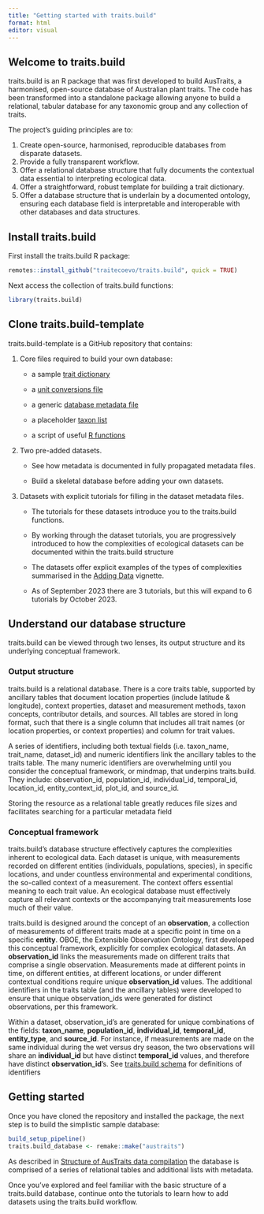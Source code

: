 ```yaml
---
title: "Getting started with traits.build"
format: html
editor: visual
---
```


## Welcome to traits.build

traits.build is an R package that was first developed to build AusTraits, a harmonised, open-source database of Australian plant traits. The code has been transformed into a standalone package allowing anyone to build a relational, tabular database for any taxonomic group and any collection of traits.

The project's guiding principles are to:

1.  Create open-source, harmonised, reproducible databases from disparate datasets.
2.  Provide a fully transparent workflow.
3.  Offer a relational database structure that fully documents the contextual data essential to interpreting ecological data.
4.  Offer a straightforward, robust template for building a trait dictionary.
5.  Offer a database structure that is underlain by a documented ontology, ensuring each database field is interpretable and interoperable with other databases and data structures.

## Install traits.build

First install the traits.build R package:

```r
remotes::install_github("traitecoevo/traits.build", quick = TRUE)
```

Next access the collection of traits.build functions:

```r
library(traits.build)
```

## Clone traits.build-template

traits.build-template is a GitHub repository that contains:

1.  Core files required to build your own database:
    -   a sample [trait dictionary](https://github.com/traitecoevo/traits.build-template/blob/master/config/traits.yml)

    -   a [unit conversions file](https://github.com/traitecoevo/traits.build-template/blob/master/config/unit_conversions.csv)

    -   a generic [database metadata file](https://github.com/traitecoevo/traits.build-template/blob/master/config/metadata.yml)

    -   a placeholder [taxon list](https://github.com/traitecoevo/traits.build-template/blob/master/config/taxon_list.csv)

    -   a script of useful [R functions](https://github.com/traitecoevo/traits.build-template/blob/master/R/custom_R_code.R)
2.  Two pre-added datasets.
    -   See how metadata is documented in fully propagated metadata files.

    -   Build a skeletal database before adding your own datasets.
3.  Datasets with explicit tutorials for filling in the dataset metadata files.
    -   The tutorials for these datasets introduce you to the traits.build functions.

    -   By working through the dataset tutorials, you are progressively introduced to how the complexities of ecological datasets can be documented within the traits.build structure

    -   The datasets offer explicit examples of the types of complexities summarised in the [Adding Data](https://github…) vignette.

    -   As of September 2023 there are 3 tutorials, but this will expand to 6 tutorials by October 2023.

## Understand our database structure

traits.build can be viewed through two lenses, its output structure and its underlying conceptual framework.

### Output structure

traits.build is a relational database. There is a core traits table, supported by ancillary tables that document location properties (include latitude & longitude), context properties, dataset and measurement methods, taxon concepts, contributor details, and sources. All tables are stored in long format, such that there is a single column that includes all trait names (or location properties, or context properties) and column for trait values.

A series of identifiers, including both textual fields (i.e. taxon_name, trait_name, dataset_id) and numeric identifiers link the ancillary tables to the traits table. The many numeric identifiers are overwhelming until you consider the conceptual framework, or mindmap, that underpins traits.build. They include: observation_id, population_id, individual_id, temporal_id, location_id, entity_context_id, plot_id, and source_id.

Storing the resource as a relational table greatly reduces file sizes and facilitates searching for a particular metadata field

### Conceptual framework

traits.build's database structure effectively captures the complexities inherent to ecological data. Each dataset is unique, with measurements recorded on different entities (individuals, populations, species), in specific locations, and under countless environmental and experimental conditions, the so-called context of a measurement. The context offers essential meaning to each trait value. An ecological database must effectively capture all relevant contexts or the accompanying trait measurements lose much of their value.

traits.build is designed around the concept of an **observation**, a collection of measurements of different traits made at a specific point in time on a specific **entity**. OBOE, the Extensible Observation Ontology, first developed this conceptual framework, explicitly for complex ecological datasets. An **observation_id** links the measurements made on different traits that comprise a single observation. Measurements made at different points in time, on different entities, at different locations, or under different contextual conditions require unique **observation_id** values. The additional identifiers in the traits table (and the ancillary tables) were developed to ensure that unique observation_ids were generated for distinct observations, per this framework.

Within a dataset, observation_id's are generated for unique combinations of the fields: **taxon_name**, **population_id**, **individual_id**, **temporal_id**, **entity_type**, and **source_id**. For instance, if measurements are made on the same individual during the wet versus dry season, the two observations will share an **individual_id** but have distinct **temporal_id** values, and therefore have distinct **observation_id**'s. See [traits.build schema](https://github.com/traitecoevo/traits.build/blob/develop/inst/support/traits.build_schema.yml) for definitions of identifiers

## Getting started

Once you have cloned the repository and installed the package, the next step is to build the simplistic sample database:
``` r
build_setup_pipeline()
traits.build_database <- remake::make("austraits")
```

As described in [Structure of AusTraits data compilation](http://traitecoevo.github.io/austraits.build/articles/austraits_database_structure.html) the database is comprised of a series of relational tables and additional lists with metadata.

Once you've explored and feel familiar with the basic structure of a traits.build database, continue onto the tutorials to learn how to add datasets using the traits.build workflow.



